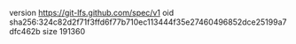 version https://git-lfs.github.com/spec/v1
oid sha256:324c82d2f71f3ffd6f77b710ec113444f35e27460496852dce25199a7dfc462b
size 191360
